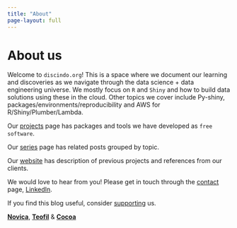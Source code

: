 ```yaml
---
title: "About"
page-layout: full
---
```


# About us

Welcome to `discindo.org`! This is a space where we document our learning and 
discoveries as we navigate through the data science + data engineering 
universe. We mostly focus on `R` and `Shiny` and how to build data solutions 
using these in the cloud. Other topics we cover include Py-shiny, 
packages/environments/reproducibility and AWS for R/Shiny/Plumber/Lambda.

Our [projects](/project.html) page has packages and tools we have developed 
as `free software`.

Our [series](/series.html) page has related posts grouped by topic.

Our [website](https://discindodata.com) has description of previous projects 
and references from our clients.

We would love to hear from you! Please get in touch through the 
[contact](https://discindodata.com/#contact) page, 
[LinkedIn](https://www.linkedin.com/company/discindo/).

If you find this blog useful, consider [supporting](https://ko-fi.com/discindo) us.

[**Novica**](authors/novica/index.html), [**Teofil**](authors/teo/index.html) &
[**Cocoa**](authors/cocoa/index.html)